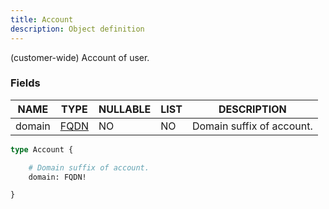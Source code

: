 ```yaml
---
title: Account
description: Object definition
---
```


(customer-wide) Account of user.

### Fields

| NAME | TYPE | NULLABLE | LIST | DESCRIPTION |
| - | - | - | - | - |
| domain | [FQDN](../ecdn-api-scalars/FQDN) | NO | NO | Domain suffix of account. | 

```graphql
type Account {

	# Domain suffix of account.
	domain: FQDN!

}
```

